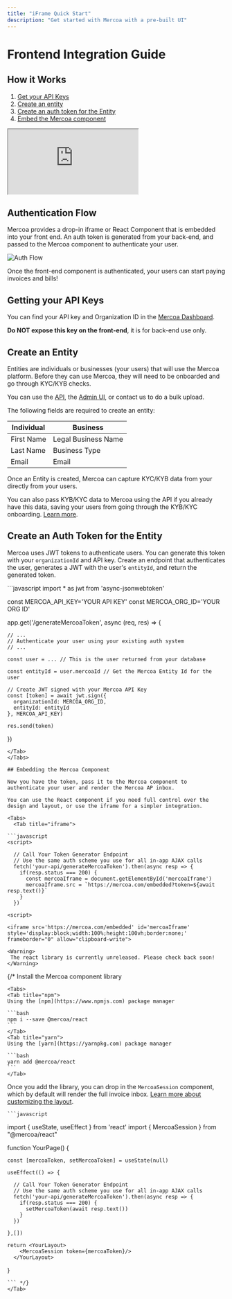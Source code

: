 ```yaml
---
title: "iFrame Quick Start"
description: "Get started with Mercoa with a pre-built UI"
---
```


# Frontend Integration Guide

## How it Works
1. [Get your API Keys](#getting-your-api-keys)
1. [Create an entity](#create-an-entity)
1. [Create an auth token for the Entity](#create-an-auth-token-for-the-entity)
1. [Embed the Mercoa component](#embedding-the-mercoa-component)

<iframe style={{width:'100%',aspectRatio: '16/9'}} src="https://www.youtube.com/embed/juBQfoxn-hA"> </iframe>

## Authentication Flow
Mercoa provides a drop-in iframe or React Component that is embedded into your front end.
An auth token is generated from your back-end, and passed to the Mercoa component to authenticate your user.

![Auth Flow](/images/authflow.png)

Once the front-end component is authenticated, your users can start paying invoices and bills!

## Getting your API Keys

You can find your API key and Organization ID in the [Mercoa Dashboard](https://mercoa.com/dashboard/developers).

<b>Do NOT expose this key on the front-end</b>, it is for back-end use only.

## Create an Entity

Entities are individuals or businesses (your users) that will use the Mercoa platform. Before they can use Mercoa, they will need to be onboarded and go through KYC/KYB checks.

You can use the [API](/api-reference/entity/create), the [Admin UI](https://mercoa.com/dashboard/entities), or contact us to do a bulk upload.

The following fields are required to create an entity:

| Individual | Business            |
|------------|---------------------|
| First Name | Legal Business Name |
| Last Name  | Business Type       |
| Email      | Email               |


Once an Entity is created, Mercoa can capture KYC/KYB data from your directly from your users. 

You can also pass KYB/KYC data to Mercoa using the API if you already have this data, saving your users from going through the KYB/KYC onboarding. [Learn more](/entities).

## Create an Auth Token for the Entity

Mercoa uses JWT tokens to authenticate users. You can generate this token with your `organizationId` and API key. 
Create an endpoint that authenticates the user, generates a JWT with the user's `entityId`, and return the generated token.

<Tabs>
  <Tab title="node (express)">
  ```javascript
import * as jwt from 'async-jsonwebtoken'

const MERCOA_API_KEY='YOUR API KEY'
const MERCOA_ORG_ID='YOUR ORG ID'

app.get('/generateMercoaToken', async (req, res) => {

    // ...
    // Authenticate your user using your existing auth system
    // ...

    const user = ... // This is the user returned from your database

    const entityId = user.mercoaId // Get the Mercoa Entity Id for the user

    // Create JWT signed with your Mercoa API Key
    const [token] = await jwt.sign({ 
      organizationId: MERCOA_ORG_ID, 
      entityId: entityId 
    }, MERCOA_API_KEY)

    res.send(token)

})
  ```
  </Tab>
</Tabs>

## Embedding the Mercoa Component

Now you have the token, pass it to the Mercoa component to authenticate your user and render the Mercoa AP inbox.

You can use the React component if you need full control over the design and layout, or use the iframe for a simpler integration.

<Tabs>
    <Tab title="iframe">

  ```javascript
<script>
    
    // Call Your Token Generator Endpoint
    // Use the same auth scheme you use for all in-app AJAX calls
    fetch('your-api/generateMercoaToken').then(async resp => {
      if(resp.status === 200) {
        const mercoaIframe = document.getElementById('mercoaIframe')
        mercoaIframe.src = `https://mercoa.com/embedded?token=${await resp.text()}`
      }
    })

<script>
  
<iframe src='https://mercoa.com/embedded' id='mercoaIframe' style='display:block;width:100%;height:100vh;border:none;' frameborder="0" allow="clipboard-write">
  ```
  </Tab>
    <Tab title="React">

    <Warning>
     The react library is currently unreleased. Please check back soon!
    </Warning>

  {/* Install the Mercoa component library

    <Tabs>
    <Tab title="npm">
    Using the [npm](https://www.npmjs.com) package manager

    ```bash
    npm i --save @mercoa/react
    ```
    </Tab>
    <Tab title="yarn">
    Using the [yarn](https://yarnpkg.com) package manager
    
    ```bash
    yarn add @mercoa/react
    ```
    </Tab>
  </Tabs>

  Once you add the library, you can drop in the `MercoaSession` component, which by default will render the full invoice inbox. [Learn more about customizing the layout](/react). 

    ```javascript
  import { useState, useEffect } from 'react'
  import { MercoaSession } from "@mercoa/react"

  function YourPage() {

    const [mercoaToken, setMercoaToken] = useState(null)

    useEffect(() => {

      // Call Your Token Generator Endpoint
      // Use the same auth scheme you use for all in-app AJAX calls
      fetch('your-api/generateMercoaToken').then(async resp => {
        if(resp.status === 200) {
          setMercoaToken(await resp.text())
        }
      })

    },[])

    return <YourLayout>
        <MercoaSession token={mercoaToken}/>
      </YourLayout>

  }

    ``` */}
    </Tab>
</Tabs>

